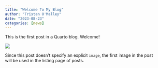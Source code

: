 ```yaml
---
title: "Welcome To My Blog"
author: "Tristan O'Malley"
date: "2023-08-23"
categories: [news]
---
```


This is the first post in a Quarto blog. Welcome!

![](thumbnail.jpg)

Since this post doesn't specify an explicit `image`, the first image in the post will be used in the listing page of posts.
